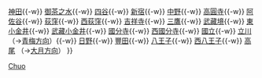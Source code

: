 {{鐵道路線
|模板名稱 = 中央線快速
|名稱 = [[File:JR logo (east).svg|27px|東日本旅客鐵道|link=東日本旅客鐵道]] [[中央線快速|中央線（快速）]]（東京－高尾） [[File:JR JC line symbol.svg|18px|JC]]
|代表色 = #F15A22
|車站列表 = [[東京站|東京]]{{-w}} [[神田站 (東京都)|神田]]{{-w}} [[御茶之水站|御茶之水]]{{-w}} [[四谷站|四谷]]{{-w}} [[新宿站|新宿]]{{-w}} [[中野站 (東京都)|中野]]{{-w}} [[高圓寺站|高圓寺]]{{-w}} [[阿佐谷站|阿佐谷]]{{-w}} [[荻窪站|荻窪]]{{-w}} [[西荻窪站|西荻窪]]{{-w}} [[吉祥寺站|吉祥寺]]{{-w}} [[三鷹站|三鷹]]{{-w}} [[武藏境站|武藏境]]{{-w}} [[東小金井站|東小金井]]{{-w}} [[武藏小金井站|武藏小金井]]{{-w}} [[國分寺站|國分寺]]{{-w}} [[西國分寺站|西國分寺]]{{-w}} [[國立站|國立]]{{-w}} [[立川站|立川]] （→[[Template:青梅線|青梅方向]]）{{-w}} [[日野站 (東京都)|日野]]{{-w}} [[豐田站 (東京都)|豐田]]{{-w}} [[八王子站|八王子]]{{-w}} [[西八王子站|西八王子]]{{-w}} [[高尾站 (東京都)|高尾]] （→[[Template:中央東線|大月方向]]）
}}<noinclude>
[[Category:東日本旅客鐵道路線模板|Chuo]]
</noinclude>